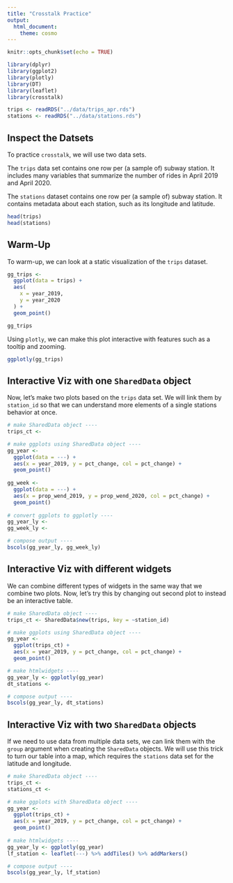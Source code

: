 ```yaml
---
title: "Crosstalk Practice"
output: 
  html_document:
    theme: cosmo
---
```


```r
knitr::opts_chunk$set(echo = TRUE)
```

```r
library(dplyr)
library(ggplot2)
library(plotly)
library(DT)
library(leaflet)
library(crosstalk)
```

```r
trips <- readRDS("../data/trips_apr.rds")
stations <- readRDS("../data/stations.rds")
```

## Inspect the Datsets

To practice `crosstalk`, we will use two data sets. 

The `trips` data set contains one row per (a sample of) subway station. It includes many variables that summarize the number of rides in April 2019 and April 2020. 

The `stations` dataset contains one row per (a sample of) subway station. It contains metadata about each station, such as its longitude and latitude.

```r
head(trips)
head(stations)
```

## Warm-Up

To warm-up, we can look at a static visualization of the `trips` dataset.

```r
gg_trips <- 
  ggplot(data = trips) +
  aes(
    x = year_2019,
    y = year_2020
  ) +
  geom_point()

gg_trips
```

Using `plotly`, we can make this plot interactive with features such as a tooltip and zooming. 

```r
ggplotly(gg_trips)
```

## Interactive Viz with one `SharedData` object

Now, let's make two plots based on the `trips` data set. We will link them by `station_id` so that we can understand more elements of a single stations behavior at once. 

```r
# make SharedData object ----
trips_ct <- 

# make ggplots using SharedData object ----
gg_year <-
  ggplot(data = ---) +
  aes(x = year_2019, y = pct_change, col = pct_change) +
  geom_point()
  
gg_week <- 
  ggplot(data = ---) +
  aes(x = prop_wend_2019, y = prop_wend_2020, col = pct_change) +
  geom_point()
  
# convert ggplots to ggplotly ----
gg_year_ly <- 
gg_week_ly <- 

# compose output ----
bscols(gg_year_ly, gg_week_ly)
```

## Interactive Viz with different widgets 

We can combine different types of widgets in the same way that we combine two plots. Now, let's try this by changing out second plot to instead be an interactive table.

```r
# make SharedData object ----
trips_ct <- SharedData$new(trips, key = ~station_id)

# make ggplots using SharedData object ----
gg_year <-
  ggplot(trips_ct) +
  aes(x = year_2019, y = pct_change, col = pct_change) +
  geom_point()

# make htmlwidgets ----
gg_year_ly <- ggplotly(gg_year)
dt_stations <- 

# compose output ----
bscols(gg_year_ly, dt_stations)
```

## Interactive Viz with two `SharedData` objects

If we need to use data from multiple data sets, we can link them with the `group` argument when creating the `SharedData` objects. We will use this trick to turn our table into a map, which requires the `stations` data set for the latitude and longitude.

```r
# make SharedData object ----
trips_ct <- 
stations_ct <- 

# make ggplots with SharedData object ----
gg_year <-
  ggplot(trips_ct) +
  aes(x = year_2019, y = pct_change, col = pct_change) +
  geom_point()
  
# make htmlwidgets ----
gg_year_ly <- ggplotly(gg_year)
lf_station <- leaflet(---) %>% addTiles() %>% addMarkers()

# compose output ----
bscols(gg_year_ly, lf_station)
```

